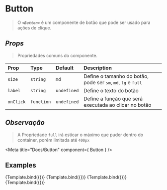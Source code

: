 <!-- Button.stories.mdx -->

# Button
> O **_`<Button>`_** é um componente de botão que pode ser usado para ações de clique.

## _Props_

> Propriedades comuns do componente.

| Prop | Type | Default | Description |
| :--- | :--- | :------ | :---------- |
| `size` | `string` | `md` | Define o tamanho do botão, pode ser `sm`, `md`, `lg` e `full` |
| `label` | `string` | `undefined` | Define o texto do botão |
| `onClick` | `function` | `undefined` | Define a função que será executada ao clicar no botão |

## _Observação_

> A Propriedade `full` irá esticar o máximo que puder dentro do container, porém limitada até `400px`

<Meta title="Docs/Button" component={ Button } />


## Examples
<Canvas isColumn  withSource="open" withToolbar>
<Story name="Small" args={{ 
    label: 'Small' 
  }} > 
 {Template.bind({})}
</Story>
<Story name="Normal" args={{
  label: 'Normal',
  size: 'md'
}}>
{Template.bind({})}
</Story>
<Story name="Large" args={{
  label: 'Large',
  size: 'lg'
}}>
{Template.bind({})}
</Story>
<Story name="Full" args={{
  label: 'Full',
  size: 'full'
}}>
{Template.bind({})}
</Story>
</Canvas>